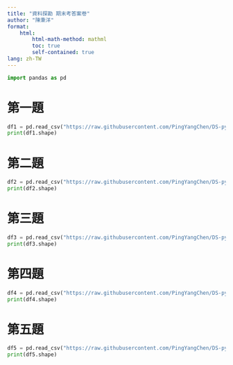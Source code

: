 ```yaml
---
title: "資料探勘 期末考答案卷"
author: "陳秉洋"
format: 
    html:
        html-math-method: mathml
        toc: true
        self-contained: true
lang: zh-TW
---
```


```python
import pandas as pd
```

# 第一題

```python
df1 = pd.read_csv("https://raw.githubusercontent.com/PingYangChen/DS-pytutorial/refs/heads/main/final_exam_data/01/titanic.csv")
print(df1.shape)
```

# 第二題

```python
df2 = pd.read_csv("https://raw.githubusercontent.com/PingYangChen/DS-pytutorial/refs/heads/main/final_exam_data/02/consumption.csv")
print(df2.shape)
```

# 第三題

```python
df3 = pd.read_csv("https://raw.githubusercontent.com/PingYangChen/DS-pytutorial/refs/heads/main/final_exam_data/03/default.csv")
print(df3.shape)
```


# 第四題

```python
df4 = pd.read_csv("https://raw.githubusercontent.com/PingYangChen/DS-pytutorial/refs/heads/main/final_exam_data/04/wine.csv")
print(df4.shape)
```

# 第五題

```python
df5 = pd.read_csv("https://raw.githubusercontent.com/PingYangChen/DS-pytutorial/refs/heads/main/final_exam_data/05/housing.csv")
print(df5.shape)
```

